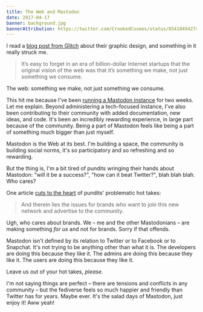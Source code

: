 ```yaml
---
title: The Web and Mastodon
date: 2017-04-17
banner: background.jpg
bannerAttribution: https://twitter.com/CrookedCosmos/status/854104942742777856
---
```



I read a [blog post from Glitch](https://medium.com/glitch/the-web-was-supposed-to-be-a-thing-we-make-c023b6e7f56a) about their graphic design, and something in it really struck me.


> It’s easy to forget in an era of billion-dollar Internet startups that the original vision of the web was that it’s something we make, not just something we consume.

The web: something we make, not just something we consume.

This hit me because I've been [running a Mastodon instance](https://ashfurrow.com/blog/mastodon/) for two weeks. Let me explain. Beyond administering a tech-focused instance, I've also been contributing to their community with added documentation, new ideas, and code. It's been an incredibly rewarding experience, in large part because of the community. Being a part of Mastodon feels like being a part of something much bigger than just myself.

Mastodon is the Web at its best. I'm building a space, the community is building social norms, it's so participatory and so refreshing and so rewarding. 

But the thing is, I'm a bit tired of pundits wringing their hands about Mastodon: "will it be a success?", "how can it beat Twitter?", blah blah blah. Who cares? 

One article [cuts to the heart](http://www.zdnet.com/article/is-mastodon-the-new-social-media-star-or-imploding-black-hole/) of pundits' problematic hot takes:

> And therein lies the issues for brands who want to join this new network and advertise to the community.

Ugh, who cares about brands. We – me and the other Mastodonians – are making something _for us_ and not for brands. Sorry if that offends.

Mastodon isn't defined by its relation to Twitter or to Facebook or to Snapchat. It's not trying to be anything other than what it is. The developers are doing this because they like it. The admins are doing this because they like it. The users are doing this because they like it.

Leave us out of your hot takes, _please_.

I'm not saying things are perfect – there are tensions and conflicts in any community – but the fediverse feels so much happier and friendly than Twitter has for years. Maybe ever. It's the salad days of Mastodon, just enjoy it! Aww yeah!

  